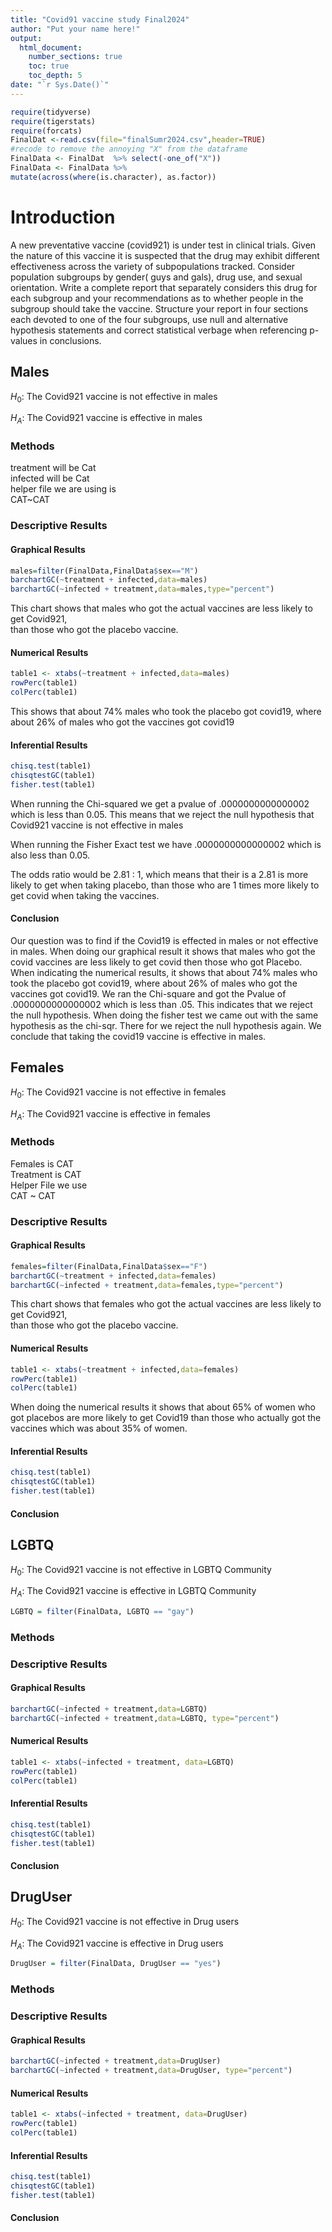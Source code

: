 ```yaml
---
title: "Covid91 vaccine study Final2024"
author: "Put your name here!"
output: 
  html_document:
    number_sections: true
    toc: true
    toc_depth: 5
date: "`r Sys.Date()`" 
---
```


```r
require(tidyverse)
require(tigerstats)
require(forcats)
FinalDat <-read.csv(file="finalSumr2024.csv",header=TRUE)
#recode to remove the annoying "X" from the dataframe
FinalData <- FinalDat  %>% select(-one_of("X"))
FinalData <- FinalData %>%
mutate(across(where(is.character), as.factor))
```

# Introduction

A new  preventative vaccine (covid921) is under test in clinical trials. Given the nature of this vaccine it is suspected that the drug may exhibit different effectiveness across the variety of subpopulations tracked. Consider population subgroups by gender( guys and gals), drug use, and sexual orientation. Write a complete report that separately considers this drug for each subgroup and your recommendations as to whether people in the subgroup should take the vaccine. Structure your report in four sections each devoted to one of the four subgroups, use null and alternative hypothesis statements and correct statistical verbage when referencing p-values in conclusions.

## Males
$H_0$: The Covid921 vaccine is not effective in males  

$H_A$: The Covid921 vaccine is effective in males   

### Methods 
treatment will be Cat   
infected will be Cat   
helper file we are using is   
CAT~CAT   

### Descriptive Results 

#### Graphical Results 
```r
males=filter(FinalData,FinalData$sex=="M")
barchartGC(~treatment + infected,data=males)
barchartGC(~infected + treatment,data=males,type="percent")

```
 
 This chart shows that males who got the actual vaccines are less likely to get Covid921,   
 than those who got the placebo vaccine.       


#### Numerical Results 
```r
table1 <- xtabs(~treatment + infected,data=males)
rowPerc(table1)
colPerc(table1)
```
This shows that about 74% males who took the placebo got covid19, where about 26% of males who got the vaccines got covid19 

#### Inferential Results 

```r
chisq.test(table1)
chisqtestGC(table1)
fisher.test(table1)
```
When running the Chi-squared we get a pvalue of .0000000000000002 which is less than 0.05. This means that we reject the null hypothesis that Covid921 vaccine is not effective in males 

When running the Fisher Exact test we have .0000000000000002 which is also less than 0.05. 

The odds ratio would be 2.81 : 1, which means that their is a 2.81 is more likely to get when taking placebo, than those who are 1 times more likely to get covid  when taking the vaccines.   

#### Conclusion 

Our question was to find if the Covid19 is effected in males or not effective in males. When doing our graphical result it shows that males who got the covid vaccines are less likely to get covid then those who got Placebo. When indicating the numerical results, it shows that about 74% males who took the placebo got covid19, where about 26% of males who got the vaccines got covid19. We ran the Chi-square and got the Pvalue of .0000000000000002 which is less than .05. This indicates that we reject the null hypothesis. When doing the fisher test we came out with the same hypothesis as the chi-sqr. There for we reject the null hypothesis again. We conclude that taking the covid19 vaccine is effective in males. 




## Females

$H_0$: The Covid921 vaccine is not effective in females 

$H_A$: The Covid921 vaccine is effective in females

### Methods 
Females is CAT    
Treatment is CAT     
Helper File we use  
 CAT ~ CAT   

### Descriptive Results 

#### Graphical Results 

```r
females=filter(FinalData,FinalData$sex=="F")
barchartGC(~treatment + infected,data=females)
barchartGC(~infected + treatment,data=females,type="percent")

```

This chart shows that females who got the actual vaccines are less likely to get Covid921,   
 than those who got the placebo vaccine.  
 
#### Numerical Results 

```r
table1 <- xtabs(~treatment + infected,data=females)
rowPerc(table1)
colPerc(table1)
```
 When doing the numerical results it shows that about 65% of women who got placebos are more likely to get Covid19 than those who actually got the vaccines which was about 35% of women. 
 
#### Inferential Results 

```r
chisq.test(table1)
chisqtestGC(table1)
fisher.test(table1)
```

#### Conclusion 




## LGBTQ
$H_0$: The Covid921 vaccine is not effective in LGBTQ Community 

$H_A$: The Covid921 vaccine is effective in LGBTQ  Community 

```r
LGBTQ = filter(FinalData, LGBTQ == "gay")
```


### Methods 

### Descriptive Results 

#### Graphical Results 


```r
barchartGC(~infected + treatment,data=LGBTQ)
barchartGC(~infected + treatment,data=LGBTQ, type="percent")

```



#### Numerical Results 


```r
table1 <- xtabs(~infected + treatment, data=LGBTQ)
rowPerc(table1)
colPerc(table1)
```


#### Inferential Results 

```r
chisq.test(table1)
chisqtestGC(table1)
fisher.test(table1)
```


#### Conclusion 



## DrugUser

$H_0$: The Covid921 vaccine is not effective in Drug users 

$H_A$: The Covid921 vaccine is effective in Drug users  

```r
DrugUser = filter(FinalData, DrugUser == "yes")
```


### Methods 

### Descriptive Results 

#### Graphical Results 

```r
barchartGC(~infected + treatment,data=DrugUser)
barchartGC(~infected + treatment,data=DrugUser, type="percent")

```



#### Numerical Results 

```r
table1 <- xtabs(~infected + treatment, data=DrugUser)
rowPerc(table1)
colPerc(table1)
```



#### Inferential Results 

```r
chisq.test(table1)
chisqtestGC(table1)
fisher.test(table1)
```





#### Conclusion 




